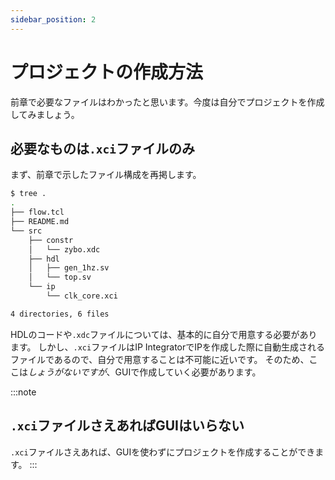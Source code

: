 ```yaml
---
sidebar_position: 2
---
```


# プロジェクトの作成方法

前章で必要なファイルはわかったと思います。今度は自分でプロジェクトを作成してみましょう。

## 必要なものは`.xci`ファイルのみ
まず、前章で示したファイル構成を再掲します。


```sh
$ tree .
.
├── flow.tcl
├── README.md
└── src
    ├── constr
    │   └── zybo.xdc
    ├── hdl
    │   ├── gen_1hz.sv
    │   └── top.sv
    └── ip
        └── clk_core.xci

4 directories, 6 files
```

HDLのコードや`.xdc`ファイルについては、基本的に自分で用意する必要があります。
しかし、`.xci`ファイルはIP IntegratorでIPを作成した際に自動生成されるファイルであるので、自分で用意することは不可能に近いです。
そのため、ここは*しょうがないですが*、GUIで作成していく必要があります。

:::note
## `.xci`ファイルさえあればGUIはいらない
`.xci`ファイルさえあれば、GUIを使わずにプロジェクトを作成することができます。
:::
